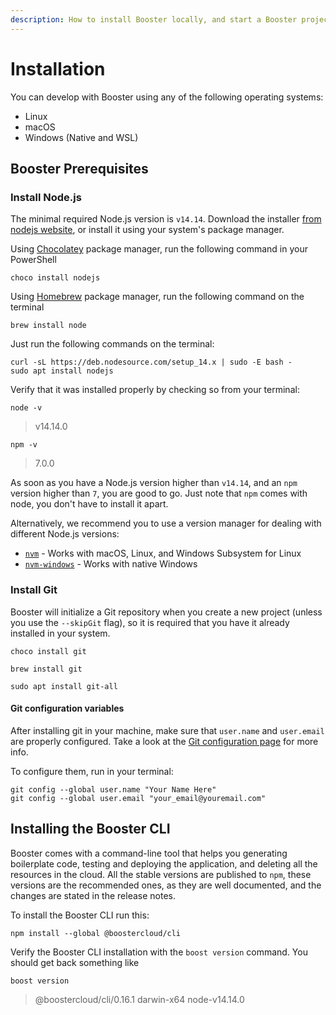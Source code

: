 ```yaml
---
description: How to install Booster locally, and start a Booster project in no time.
---
```



# Installation

You can develop with Booster using any of the following operating systems:

- Linux
- macOS
- Windows (Native and WSL)

## Booster Prerequisites

### Install Node.js

The minimal required Node.js version is `v14.14`. Download the installer
[from nodejs website](https://nodejs.org/en/), or install it using your system's package
manager.

<!-- For some strange reason, when using tabs, you need to remove the ident on the content -->

<Tabs groupId="os">
<TabItem value="windows" label="Windows">

Using [Chocolatey](https://chocolatey.org/) package manager, run the following command in your PowerShell

<TerminalWindow>

```shell
choco install nodejs
```

</TerminalWindow>


</TabItem>
<TabItem value="macos" label="macOS">

Using [Homebrew](https://brew.sh) package manager, run the following command on the terminal

<TerminalWindow>

```shell
brew install node
```

</TerminalWindow>

</TabItem>
<TabItem value="ubuntu" label="Ubuntu">
  
Just run the following commands on the terminal:

<TerminalWindow>

```shell
curl -sL https://deb.nodesource.com/setup_14.x | sudo -E bash -
sudo apt install nodejs
```

</TerminalWindow>

</TabItem>
</Tabs>

Verify that it was installed properly by checking so from your terminal:

<TerminalWindow>

```shell
node -v
```

> v14.14.0

```shell
npm -v
```

> 7.0.0

</TerminalWindow>

As soon as you have a Node.js version higher than `v14.14`, and an `npm` version higher than
`7`, you are good to go. Just note that `npm` comes with node, you don't have to install
it apart.

Alternatively, we recommend you to use a version manager for dealing with different Node.js
versions:

- [`nvm`](https://github.com/nvm-sh/nvm) - Works with macOS, Linux, and Windows Subsystem
  for Linux
- [`nvm-windows`](https://github.com/coreybutler/nvm-windows) - Works with native Windows

### Install Git

Booster will initialize a Git repository when you create a new project (unless you use the `--skipGit` flag), so it is required that you have it already installed in your system.

<Tabs groupId="os">
<TabItem value="windows" label="Windows">

<TerminalWindow>

```shell
choco install git
```

</TerminalWindow>

</TabItem>
<TabItem value="macos" label="macOS" default>

<TerminalWindow>

```shell
brew install git
```

</TerminalWindow>

</TabItem>
<TabItem value="ubuntu" label="Ubuntu">

<TerminalWindow>

```shell
sudo apt install git-all
```

</TerminalWindow>

</TabItem>
</Tabs>

#### Git configuration variables

After installing git in your machine, make sure that `user.name` and `user.email` are properly configured.
Take a look at the [Git configuration page](https://git-scm.com/docs/git-config) for more info.

To configure them, run in your terminal:

<TerminalWindow>

```shell
git config --global user.name "Your Name Here"
git config --global user.email "your_email@youremail.com"
```

</TerminalWindow>


## Installing the Booster CLI

Booster comes with a command-line tool that helps you generating boilerplate code,
testing and deploying the application, and deleting all the resources in the cloud. All
the stable versions are published to <CLInstallBooster>`npm`,</CLInstallBooster>
these versions are the recommended ones, as they are well documented, and the changes are
stated in the release notes.

To install the Booster CLI run this:

<TerminalWindow>

```shell
npm install --global @boostercloud/cli
```

</TerminalWindow>


Verify the Booster CLI installation with the `boost version` command. You should get back
something like

<TerminalWindow>

```shell
boost version
```

> @boostercloud/cli/0.16.1 darwin-x64 node-v14.14.0

</TerminalWindow>

